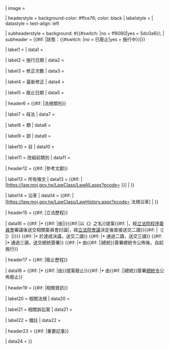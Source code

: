 <includeonly>{{Infobox
| name  = 中華民國法律信息框
| bodystyle  = width: 24em
| abovestyle = background-color: #ffce76; color: black; font-size: 130%
| above = {{#if:{{{名稱|}}}|{{{名稱}}}|{{PAGENAME}} }}<br><span style="font-size:smaller">{{{英文名稱|}}}</span>
| image = 

| headerstyle = background-color: #ffce76; color: black
| labelstyle = 
| datastyle = text-align: left

| subheaderstyle = background: #{{#switch: {{{狀態}}}|no = ff8080|yes = 5dc0a6}};
| subheader      = {{#if: {{{狀態|}}}|狀態：{{#switch: {{{狀態}}}|no = 已廢止|yes = 施行中}}|}}

| label1 = {{{自定略稱欄位|別名}}}
| data1 = {{{略稱|}}}

| label2 = 施行日期
| data2 = {{{施行日期|}}}

| label3 = 修正次數
| data3 = {{{修正次數|}}}

| label4 = 最新修正
| data4 = {{{最新修正日期|}}}

| label5 = 廢止日期
| data5 = {{{廢止日期|}}}

| header6 = {{#if: {{{母法|}}}{{{類|}}}{{{部|}}}{{{目|}}}{{{改組前類別|}}}|法規類別}}

| label7 = 母法
| data7 = {{{母法|}}}

| label8 = 類
| data8 = {{{類|}}}

| label9 = 部
| data9 = {{{部|}}}

| label10 = 目
| data10 = {{{目|}}}

| label11 = 改組前類別
| data11 = {{{改組前類別|}}}

| header12 = {{#if: {{{法規資料庫代碼|}}}{{{立法院法律系統代碼|}}}|參考文獻}}

| label13 = 所有條文
| data13 = {{#if: {{{法規資料庫代碼|}}} | [https://law.moj.gov.tw/LawClass/LawAll.aspx?pcode={{{法規資料庫代碼|}}} {{{名稱|{{PAGENAME}}}}}] | }}

| label14 = 沿革
| data14 = {{#if: {{{法規資料庫代碼|}}} | [https://law.moj.gov.tw/LawClass/LawHistory.aspx?pcode={{{法規資料庫代碼|}}} 法規沿革] | }}

| header15 = {{#if: {{{提案日期|}}}{{{委員會通過日期|}}}{{{二讀通過日期|}}}{{{三讀通過日期|}}}{{{公佈日期|}}}|立法歷程}}

| data16 = {{#if: {{{提案日期|}}} |* {{{提案日期|}}}{{#if: {{{提案方|}}}|由{{{提案方|}}}|}}{{#if:{{{提案名稱|}}}|以《{{{提案名稱|}}}》之名}}提案{{#if: {{{審議委員會|}}}|，經[[立法院程序委員會]]審議後送交相關委員會討論|，經[[立法院會議]]決定後直接送交二讀}}{{#if: {{{提案關係文書|}}}|（[{{{提案關係文書|}}} {{{提案關係文書編號|關係文書}}}]）|}}}} {{#if: {{{委員會通過日期|}}} |* {{{審議委員會|}}}於{{{委員會通過日期|}}}達成決議，送交二讀}} {{#if: {{{二讀通過日期|}}} |* {{{二讀通過日期|}}}通過二讀，送交三讀}} {{#if: {{{三讀通過日期|}}} |* {{{三讀通過日期|}}}通過三讀，送交總統簽署}} {{#if: {{{公佈日期|}}} |* {{{公佈日期|}}}由{{#if: {{{公佈者|}}}|{{{公佈者|}}}|總統{{{公佈總統|}}}}}簽署總統令公佈後，自{{{施行日期|}}}起施行}}

| header17 = {{#if: {{{廢止提案日期|}}}{{{廢止公佈日期|}}}|廢止歷程}}

| data18 = {{#if: {{{廢止提案日期|}}} |* {{{廢止提案日期|}}}{{#if: {{{廢止提案方|}}}|由{{{廢止提案方|}}}}}提案廢止}}{{#if: {{{廢止公佈日期|}}}|* {{{廢止公佈日期|}}}由{{#if: {{{廢止者|}}}|{{{廢止者|}}}|總統{{{廢止公佈總統|}}}}}簽署[[總統令 (中華民國)|總統令]]公佈廢止}}

| header19 = {{#if: {{{相關法規|}}}{{{相關訴訟案|}}}{{{備註|}}}|相關資訊}}

| label20 = 相關法規
| data20 = {{{相關法規|}}}

| label21 = 相關訴訟案
| data21 = {{{相關訴訟案|}}}

| label22 = 備註
| data22 = {{{備註|}}}

| header23 = {{#if: {{{Note1|}}}|重要記事}}

| data24 = {{unordered list | {{{Note1|}}}| {{{Note2|}}}| {{{Note3|}}}| {{{Note4|}}}| {{{Note5|}}}| {{{Note6|}}}| {{{Note7|}}}| {{{Note8|}}}| {{{Note9|}}}| {{{Note10|}}}}}
}}</includeonly><noinclude>
{{documentation}}</noinclude>